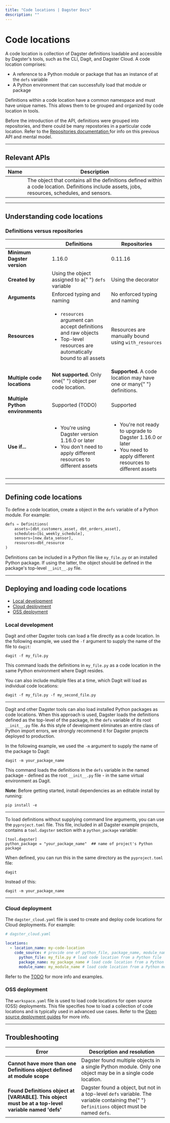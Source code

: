 ```yaml
---
title: "Code locations | Dagster Docs"
description: ""
---
```


# Code locations

A code location is collection of Dagster definitions loadable and accessible by Dagster's tools, such as the CLI, Dagit, and Dagster Cloud. A code location comprises:

- A reference to a Python module or package that has an instance of <PyObject object="Definitions" /> at the `defs` variable
- A Python environment that can successfully load that module or package

Definitions within a code location have a common namespace and must have unique names. This allows them to be grouped and organized by code location in tools.

<Note>
  Before the introduction of the <PyObject object="Definitions" />
  API, definitions were grouped into repositories, and there could be many repostories
  in a particular code location. Refer to the <a href="/concepts/repositories-workspaces/repositories">
    Repositories documentation
  </a> for info on this previous API and mental model.
</Note>

---

## Relevant APIs

| Name                              | Description                                                                                                                                       |
| --------------------------------- | ------------------------------------------------------------------------------------------------------------------------------------------------- |
| <PyObject object="Definitions" /> | The object that contains all the definitions defined within a code location. Definitions include assets, jobs, resources, schedules, and sensors. |

---

## Understanding code locations

### Definitions versus repositories

<table
  className="table"
  style={{
    width: "100%",
  }}
>
  <thead>
    <tr>
      <th></th>
      <th
        style={{
          width: "40%",
        }}
      >
        Definitions
      </th>
      <th
        style={{
          width: "40%",
        }}
      >
        Repositories
      </th>
    </tr>
  </thead>
  <tbody>
    <tr>
      <td>
        <strong>Minimum Dagster version</strong>
      </td>
      <td>1.16.0</td>
      <td>0.11.16</td>
    </tr>
    <tr>
      <td>
        <strong>Created by</strong>
      </td>
      <td>
        Using the <PyObject object="Definitions" /> object assigned to a{" "}
        <code>defs</code> variable
      </td>
      <td>
        Using the <PyObject object="repository" decorator /> decorator
      </td>
    </tr>
    <tr>
      <td>
        <strong>Arguments</strong>
      </td>
      <td>Enforced typing and naming</td>
      <td>No enforced typing and naming</td>
    </tr>
    <tr>
      <td>
        <strong>Resources</strong>
      </td>
      <td>
        <ul
          style={{
            marginTop: "0px",
          }}
        >
          <li
            style={{
              marginTop: "0px",
            }}
          >
            <code>resources</code> argument can accept definitions and raw
            objects
          </li>
          <li>Top-level resources are automatically bound to all assets</li>
        </ul>
      </td>
      <td>
        Resources are manually bound using <code>with_resources</code>
      </td>
    </tr>
    <tr>
      <td>
        <strong>Multiple code locations</strong>
      </td>
      <td>
        <strong>Not supported.</strong> Only one{" "}
        <PyObject object="Definitions" /> object per code location.
      </td>
      <td>
        <strong>Supported.</strong> A code location may have one or many{" "}
        <PyObject object="repository" decorator /> definitions.
      </td>
    </tr>
    <tr>
      <td>
        <strong>Multiple Python environments</strong>
      </td>
      <td>Supported (TODO)</td>
      <td>Supported</td>
    </tr>
    <tr>
      <td>
        <strong>Use if...</strong>
      </td>
      <td>
        <ul
          style={{
            marginTop: "0px",
          }}
        >
          <li
            style={{
              marginTop: "0px",
            }}
          >
            You're using Dagster version 1.16.0 or later
          </li>
          <li>
            You don't need to apply different resources to different assets
          </li>
        </ul>
      </td>
      <td>
        <ul
          style={{
            marginTop: "0px",
          }}
        >
          <li
            style={{
              marginTop: "0px",
            }}
          >
            You're not ready to upgrade to Dagster 1.16.0 or later
          </li>
          <li>You need to apply different resources to different assets</li>
        </ul>
      </td>
    </tr>
  </tbody>
</table>

---

## Defining code locations

To define a code location, create a <PyObject object="Definitions"/> object in the `defs` variable of a Python module. For example:

```python
defs = Definitions(
    assets=[dbt_customers_asset, dbt_orders_asset],
    schedules=[bi_weekly_schedule],
    sensors=[new_data_sensor],
    resources=dbt_resource
)
```

Definitions can be included in a Python file like `my_file.py` or an installed Python package. If using the latter, the <PyObject object="Definitions"/> object should be defined in the package's top-level `__init__.py` file.

---

## Deploying and loading code locations

- [Local development](#local-development)
- [Cloud deployment](#cloud-deployment)
- [OSS deployment](#oss-deployment)

### Local development

<TabGroup>
    <TabItem name="From a file">

Dagit and other Dagster tools can load a file directly as a code location. In the following example, we used the `-f` argument to supply the name of the file to `dagit`:

```shell
dagit -f my_file.py
```

This command loads the definitions in `my_file.py` as a code location in the same Python environment where Dagit resides.

You can also include multiple files at a time, which Dagit will load as individual code locations:

```shell
dagit -f my_file.py -f my_second_file.py
```

---

</TabItem>
<TabItem name="From an installed package">

Dagit and other Dagster tools can also load installed Python packages as code locations. When this approach is used, Dagster loads the definitions defined as the top-level of the package, in the `defs` variable of its root `__init__.py` file. As this style of development eliminates an entire class of Python import errors, we strongly recommend it for Dagster projects deployed to production.

In the following example, we used the `-m` argument to supply the name of the package to Dagit:

```shell
dagit -m your_package_name
```

This command loads the definitions in the `defs` variable in the named package - defined as the root `__init__.py` file - in the same virtual environment as Dagit.

**Note**: Before getting started, install dependencies as an editable install by running:

```shell
pip install -e
```

---

</TabItem>
<TabItem name="Without command line arguments">

To load definitions without supplying command line arguments, you can use the `pyproject.toml` file. This file, included in all Dagster example projects, contains a `tool.dagster` section with a `python_package` variable:

```shell
[tool.dagster]
python_package = "your_package_name"  ## name of project's Python package
```

When defined, you can run this in the same directory as the `pyproject.toml` file:

```shell
dagit
```

Instead of this:

```shell
dagit -m your_package_name
```

---

</TabItem>
</TabGroup>

### Cloud deployment

The `dagster_cloud.yaml` file is used to create and deploy code locations for Cloud deployments. For example:

```yaml
# dagster_cloud.yaml

locations:
  - location_name: my-code-location
    code_source: # provide one of python_file, package_name, module_name
      python_file: my_file.py # load code location from a Python file
      package_name: my_package_name # load code location from a Python package
      module_name: my_module_name # load code location from a Python module
```

Refer to the [TODO]() for more info and examples.

### OSS deployment

The `workspace.yaml` file is used to load code locations for open source (OSS) deployments. This file specifies how to load a collection of code locations and is typically used in advanced use cases. Refer to the [Open source deployment guides](/deployment/guides) for more info.

---

## Troubleshooting

<table
  className="table"
  style={{
    width: "100%",
  }}
>
  <thead>
    <tr>
      <th
        style={{
          width: "30%",
        }}
      >
        Error
      </th>
      <th>Description and resolution</th>
    </tr>
  </thead>
  <tbody>
    <tr>
      <td>
        <strong>
          Cannot have more than one Definitions object defined at module scope
        </strong>
      </td>
      <td>
        Dagster found multiple <PyObject object="Definitions" /> objects in a
        single Python module. Only one <PyObject object="Definitions" /> object
        may be in a single code location.
      </td>
    </tr>
    <tr>
      <td>
        <strong>
          Found Definitions object at [VARIABLE]. This object must be at a
          top-level variable named 'defs'
        </strong>
      </td>
      <td>
        Dagster found a <PyObject object="Definitions" /> object, but not in a
        top-level <code>defs</code> variable. The variable containing the{" "}
        <code>Definitions</code> object must be named <code>defs</code>.
      </td>
    </tr>
  </tbody>
</table>
